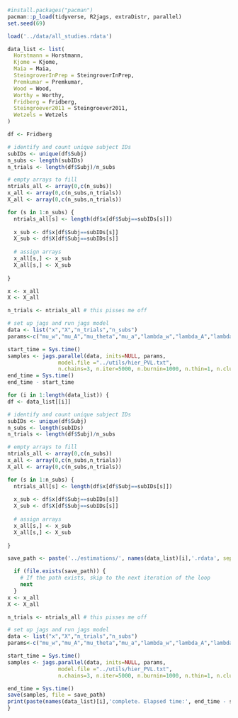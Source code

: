

```r
#install.packages("pacman")
pacman::p_load(tidyverse, R2jags, extraDistr, parallel)
set.seed(69)
```

```r
load('../data/all_studies.rdata')
```

```r
data_list <- list(
  Horstmann = Horstmann, 
  Kjome = Kjome, 
  Maia = Maia, 
  SteingroverInPrep = SteingroverInPrep, 
  Premkumar = Premkumar, 
  Wood = Wood, 
  Worthy = Worthy, 
  Fridberg = Fridberg, 
  Steingroever2011 = Steingroever2011, 
  Wetzels = Wetzels
)
```

```r
df <- Fridberg
```

```r
# identify and count unique subject IDs
subIDs <- unique(df$Subj)
n_subs <- length(subIDs)
n_trials <- length(df$Subj)/n_subs

# empty arrays to fill
ntrials_all <- array(0,c(n_subs))
x_all <- array(0,c(n_subs,n_trials))
X_all <- array(0,c(n_subs,n_trials))

for (s in 1:n_subs) {
  ntrials_all[s] <- length(df$x[df$Subj==subIDs[s]])
  
  x_sub <- df$x[df$Subj==subIDs[s]] 
  X_sub <- df$X[df$Subj==subIDs[s]] 
  
  # assign arrays
  x_all[s,] <- x_sub
  X_all[s,] <- X_sub
  
}
```

```r
x <- x_all
X <- X_all

n_trials <- ntrials_all # this pisses me off

# set up jags and run jags model
data <- list("x","X","n_trials","n_subs") 
params<-c("mu_w","mu_A","mu_theta","mu_a","lambda_w","lambda_A","lambda_theta","lambda_a")

start_time = Sys.time()
samples <- jags.parallel(data, inits=NULL, params,
                model.file ="../utils/hier_PVL.txt",
                n.chains=3, n.iter=5000, n.burnin=1000, n.thin=1, n.cluster=4)
end_time = Sys.time()
end_time - start_time
```


```r
for (i in 1:length(data_list)) {
df <- data_list[[i]]

# identify and count unique subject IDs
subIDs <- unique(df$Subj)
n_subs <- length(subIDs)
n_trials <- length(df$Subj)/n_subs

# empty arrays to fill
ntrials_all <- array(0,c(n_subs))
x_all <- array(0,c(n_subs,n_trials))
X_all <- array(0,c(n_subs,n_trials))

for (s in 1:n_subs) {
  ntrials_all[s] <- length(df$x[df$Subj==subIDs[s]])
  
  x_sub <- df$x[df$Subj==subIDs[s]] 
  X_sub <- df$X[df$Subj==subIDs[s]] 
  
  # assign arrays
  x_all[s,] <- x_sub
  X_all[s,] <- X_sub
  
}

save_path <- paste('../estimations/', names(data_list)[i],'.rdata', sep = '')

  if (file.exists(save_path)) {
    # If the path exists, skip to the next iteration of the loop
    next
  }
x <- x_all
X <- X_all

n_trials <- ntrials_all # this pisses me off

# set up jags and run jags model
data <- list("x","X","n_trials","n_subs") 
params<-c("mu_w","mu_A","mu_theta","mu_a","lambda_w","lambda_A","lambda_theta","lambda_a")

start_time = Sys.time()
samples <- jags.parallel(data, inits=NULL, params,
                model.file ="../utils/hier_PVL.txt",
                n.chains=3, n.iter=5000, n.burnin=1000, n.thin=1, n.cluster=4)

end_time = Sys.time()
save(samples, file = save_path)
print(paste(names(data_list)[i],'complete. Elapsed time:', end_time - start_time))
}
```

